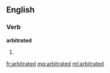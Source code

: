 ==English==

===Verb===
'''arbitrated'''

# {{past of|[[arbitrate]]}}

[[fr:arbitrated]]
[[mg:arbitrated]]
[[ml:arbitrated]]